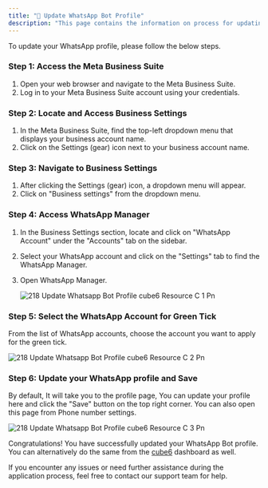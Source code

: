 ```yaml
---
title: "👧 Update WhatsApp Bot Profile"
description: "This page contains the information on process for updating you WhatsApp Profile for Bot."
---
```


To update your WhatsApp profile, please follow the below steps.

### **Step 1: Access the Meta Business Suite**

1. Open your web browser and navigate to the Meta Business Suite.
2. Log in to your Meta Business Suite account using your credentials.

### **Step 2: Locate and Access Business Settings**

1. In the Meta Business Suite, find the top-left dropdown menu that displays your business account name.
2. Click on the Settings (gear) icon next to your business account name.

### **Step 3: Navigate to Business Settings**

1. After clicking the Settings (gear) icon, a dropdown menu will appear.
2. Click on "Business settings" from the dropdown menu.

### **Step 4: Access WhatsApp Manager**

1. In the Business Settings section, locate and click on "WhatsApp Account" under the "Accounts" tab on the sidebar.
2. Select your WhatsApp account and click on the "Settings" tab to find the WhatsApp Manager.
3. Open WhatsApp Manager.

   ![218 Update Whatsapp Bot Profile cube6 Resource C 1 Pn](/images/platform-guidelines-training/update-whatsapp-bot-profile/218.update_whatsapp_bot_profile__cube6_resource_c-1.png)

### **Step 5: Select the WhatsApp Account for Green Tick**

From the list of WhatsApp accounts, choose the account you want to apply for the green tick.

![218 Update Whatsapp Bot Profile cube6 Resource C 2 Pn](/images/platform-guidelines-training/update-whatsapp-bot-profile/218.update_whatsapp_bot_profile__cube6_resource_c-2.png)

### **Step 6: Update your WhatsApp profile and Save**

By default, It will take you to the profile page, You can update your profile here and click the "Save" button on the top right corner. You can also open this page from Phone number settings.

![218 Update Whatsapp Bot Profile cube6 Resource C 3 Pn](/images/platform-guidelines-training/update-whatsapp-bot-profile/218.update_whatsapp_bot_profile__cube6_resource_c-3.png)

Congratulations\! You have successfully updated your WhatsApp Bot profile. You can alternatively do the same from the [cube6](https://app.cube6.com/) dashboard as well.

If you encounter any issues or need further assistance during the application process, feel free to contact our support team for help.
